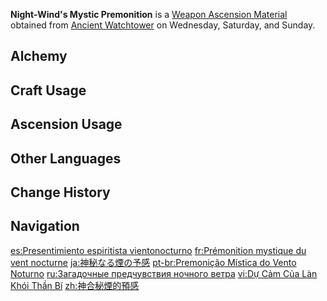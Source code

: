 {{Item Infobox
|id          = 114070
|image       = Item Night-Wind's Mystic Premonition.png
|type        = Weapon Ascension Materials
|group       = 
|invCategory = Character Development Items
|quality     = 3
|description = Ancient psychics believed that the [[Wayob]], as formless entities of consciousness, were beings stripped of externality and thus the closest thing to the essence of the spirit.<br>The process of polishing rough stones until all texture had been removed, turning them into mirrors of pure light, was also seen as a ritual for removing the surface representations of worldly phenomena. Perhaps the reflections that these psychics saw upon the smooth surface of the mirrors were projections of their own spirits...
|day1        = Wednesday
|day2        = Saturday
|day3        = Sunday
|source1     = Ancient Watchtower
|source2     = 
}}
'''Night-Wind's Mystic Premonition''' is a [[Weapon Ascension Material]] obtained from [[Ancient Watchtower]] on Wednesday, Saturday, and Sunday.

==Alchemy==
{{Recipe
|type = Crafting
|Night-Wind's Mystic Consideration = 3
|Mora = 125
|sort = Night-Wind's Mystic Consideration;Mora
}}

==Craft Usage==
{{Craft Usage}}

==Ascension Usage==
{{Ascension Usage}}

==Other Languages==
{{Other Languages
|en       = Night-Wind's Mystic Premonition
|zhs      = 神合秘烟的预感
|zhs_rm   = 
|zht      = 神合秘煙的預感
|zht_rm   = 
|zh_tl    = 
|ja       = 神秘なる煙の予感
|ja_rm    = Shinpi Naru Kemuri no Yokan
|ja_tl    = <!--Premonition of Mysterious Smoke???-->
|ko       = 신이 깃든 연기의 예감
|ko_tl    = 
|es       = Presentimiento espiritista vientonocturno
|es_tl    = Nightwind Spiritualist Presentiment
|fr       = Prémonition mystique du vent nocturne
|fr_tl    = Night-Wind's Mystic Premonition
|ru       = Загадочные предчувствия ночного ветра
|ru_tl    = Night Wind's Enigmatic Premonitions
|th       = Night-Wind's Mystic Premonition
|vi       = Dự Cảm Của Làn Khói Thần Bí
|vi_tl    = 
|de       = Vorahnung der Vergänglichkeit
|de_tl    = Premonition of Transience
|id       = Night-Wind's Mystic Premonition
|pt       = Premonição Mística do Vento Noturno
|pt_tl    = 
|tr       = Gece Rüzgarının Mistik Sezgisi
|tr_tl    = 
|it       = Premonizione mistica del Vento della Notte
|it_tl    = 
}}

==Change History==
{{Change History|5.0}}

==Navigation==
{{Development Item Navbox|Weapon Materials}}

[[es:Presentimiento espiritista vientonocturno]]
[[fr:Prémonition mystique du vent nocturne]]
[[ja:神秘なる煙の予感]]
[[pt-br:Premonição Mística do Vento Noturno]]
[[ru:Загадочные предчувствия ночного ветра]]
[[vi:Dự Cảm Của Làn Khói Thần Bí]]
[[zh:神合秘煙的預感]]